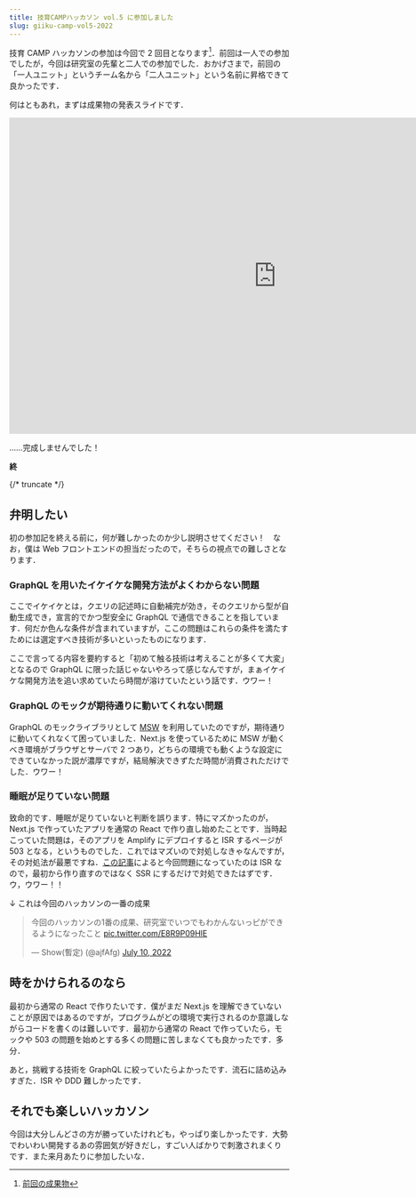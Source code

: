 ```yaml
---
title: 技育CAMPハッカソン vol.5 に参加しました
slug: giiku-camp-vol5-2022
---
```


技育 CAMP ハッカソンの参加は今回で 2 回目となります[^1]．前回は一人での参加でしたが，今回は研究室の先輩と二人での参加でした．おかげさまで，前回の「一人ユニット」というチーム名から「二人ユニット」という名前に昇格できて良かったです．

[^1]: [前回の成果物](https://github.com/ajfAfg/emojion)

何はともあれ，まずは成果物の発表スライドです．

<iframe src="https://docs.google.com/presentation/d/e/2PACX-1vThohr7TaWkSfmE0Fkqj9DVIBzGli7eFANHvUhdbsZNlsCVlbNTSGY9Uq8Ox64TqnaePWMarnbedali/embed?start=false&loop=false&delayms=3000" frameborder="0" width="960" height="569" allowfullscreen="true" mozallowfullscreen="true" webkitallowfullscreen="true"></iframe>

……完成しませんでした！

<p style={{"text-align": "right"}}><b>終</b></p>

{/* truncate */}

## 弁明したい

初の参加記を終える前に，何が難しかったのか少し説明させてください！　なお，僕は Web フロントエンドの担当だったので，そちらの視点での難しさとなります．

### GraphQL を用いたイケイケな開発方法がよくわからない問題

ここでイケイケとは，クエリの記述時に自動補完が効き，そのクエリから型が自動生成でき，宣言的でかつ型安全に GraphQL で通信できることを指しています．何だか色んな条件が含まれていますが，ここの問題はこれらの条件を満たすためには選定すべき技術が多いといったものになります．

ここで言ってる内容を要約すると「初めて触る技術は考えることが多くて大変」となるので GraphQL に限った話じゃないやろって感じなんですが，まぁイケイケな開発方法を追い求めていたら時間が溶けていたという話です．ウワー！

### GraphQL のモックが期待通りに動いてくれない問題

GraphQL のモックライブラリとして [MSW](https://github.com/mswjs/msw) を利用していたのですが，期待通りに動いてくれなくて困っていました．Next.js を使っているために MSW が動くべき環境がブラウザとサーバで 2 つあり，どちらの環境でも動くような設定にできていなかった説が濃厚ですが，結局解決できずただ時間が消費されただけでした．ウワー！

### 睡眠が足りていない問題

致命的です．睡眠が足りていないと判断を誤ります．特にマズかったのが，Next.js で作っていたアプリを通常の React で作り直し始めたことです．当時起こっていた問題は，そのアプリを Amplify にデプロイすると ISR するページが 503 となる，というものでした．これではマズいので対処しなきゃなんですが，その対処法が最悪ですね．[この記事](https://zenn.dev/eringiv3/articles/5fa044cc92c3a3)によると今回問題になっていたのは ISR なので，最初から作り直すのではなく SSR にするだけで対処できたはずです．ウ，ウワー！！

↓ これは今回のハッカソンの一番の成果

<blockquote class="twitter-tweet"><p lang="ja" dir="ltr">今回のハッカソンの1番の成果、研究室でいつでもわかんないっピができるようになったこと <a href="https://t.co/E8R9P09HlE">pic.twitter.com/E8R9P09HlE</a></p>&mdash; Show(暫定) (@ajfAfg) <a href="https://twitter.com/ajfAfg/status/1546073798008483840?ref_src=twsrc%5Etfw">July 10, 2022</a></blockquote> <script async src="https://platform.twitter.com/widgets.js" charset="utf-8"></script>

## 時をかけられるのなら

最初から通常の React で作りたいです．僕がまだ Next.js を理解できていないことが原因ではあるのですが，プログラムがどの環境で実行されるのか意識しながらコードを書くのは難しいです．最初から通常の React で作っていたら，モックや 503 の問題を始めとする多くの問題に苦しまなくても良かったです．多分．

あと，挑戦する技術を GraphQL に絞っていたらよかったです．流石に詰め込みすぎた．ISR や DDD 難しかったです．

## それでも楽しいハッカソン

今回は大分しんどさの方が勝っていたけれども，やっぱり楽しかったです．大勢でわいわい開発するあの雰囲気が好きだし，すごい人ばかりで刺激されまくりです．また来月あたりに参加したいな．

<!-- ## まとめ

GraphQL かなり面白かったので，今後も使っていきたいです．今回は GraphQL のクライアントとして [Apollo Client](https://github.com/apollographql/apollo-client) を使ったけど，次は [Relay](https://github.com/facebook/relay) や [urql](https://github.com/FormidableLabs/urql) も使ってみたい．サーバも書きたい！ -->
